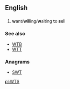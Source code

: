 ==English==

==={{initialism}}===
{{en-initialism}}
# {{Internet slang}} '''w'''ant/'''w'''illing/'''w'''aiting '''t'''o '''s'''ell

===See also===
* [[WTB]]
* [[WTT]]

===Anagrams===
* [[SWT#English|SWT]]

[[pl:WTS]]